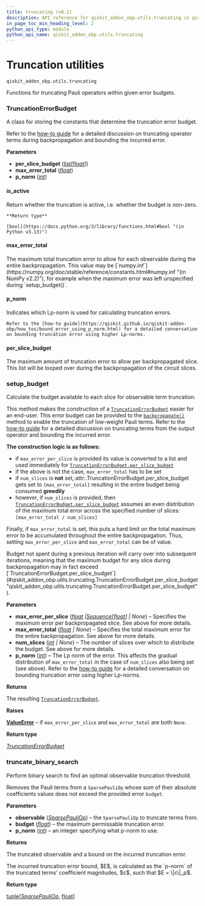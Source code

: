 ```yaml
---
title: truncating (v0.1)
description: API reference for qiskit_addon_obp.utils.truncating in qiskit-addon-obp v0.1
in_page_toc_min_heading_level: 2
python_api_type: module
python_api_name: qiskit_addon_obp.utils.truncating
---
```


<span id="module-qiskit_addon_obp.utils.truncating" />

<span id="truncation-utilities-qiskit-addon-obp-utils-truncating" />

# Truncation utilities

`qiskit_addon_obp.utils.truncating`

Functions for truncating Pauli operators within given error budgets.

### TruncationErrorBudget

<Class id="qiskit_addon_obp.utils.truncating.TruncationErrorBudget" github="https://github.com/Qiskit/qiskit-addon-obp/tree/stable/0.1/qiskit_addon_obp/utils/truncating.py#L25-L53" signature="TruncationErrorBudget(per_slice_budget=<factory>, max_error_total=0.0, p_norm=1)" modifiers="class">
  A class for storing the constants that determine the truncation error budget.

  Refer to the [how-to guide](https://qiskit.github.io/qiskit-addon-obp/how_tos/truncate_operator_terms.html) for a detailed discussion on truncating operator terms during backpropagation and bounding the incurred error.

  **Parameters**

  *   **per\_slice\_budget** ([*list*](https://docs.python.org/3/library/stdtypes.html#list "(in Python v3.13)")*\[*[*float*](https://docs.python.org/3/library/functions.html#float "(in Python v3.13)")*]*)
  *   **max\_error\_total** ([*float*](https://docs.python.org/3/library/functions.html#float "(in Python v3.13)"))
  *   **p\_norm** ([*int*](https://docs.python.org/3/library/functions.html#int "(in Python v3.13)"))

  #### is\_active

  <Function id="qiskit_addon_obp.utils.truncating.TruncationErrorBudget.is_active" github="https://github.com/Qiskit/qiskit-addon-obp/tree/stable/0.1/qiskit_addon_obp/utils/truncating.py#L51-L53" signature="is_active()">
    Return whether the truncation is active, i.e. whether the budget is non-zero.

    **Return type**

    [bool](https://docs.python.org/3/library/functions.html#bool "(in Python v3.13)")
  </Function>

  #### max\_error\_total

  <Attribute id="qiskit_addon_obp.utils.truncating.TruncationErrorBudget.max_error_total" attributeTypeHint="float" attributeValue="0.0">
    The maximum total truncation error to allow for each observable during the entire backpropagation. This value may be [`numpy.inf`](https://numpy.org/doc/stable/reference/constants.html#numpy.inf "(in NumPy v2.2)"), for example when the maximum error was left unspecified during `setup_budget()`.
  </Attribute>

  #### p\_norm

  <Attribute id="qiskit_addon_obp.utils.truncating.TruncationErrorBudget.p_norm" attributeTypeHint="int" attributeValue="1">
    Indicates which Lp-norm is used for calculating truncation errors.

    Refer to the [how-to guide](https://qiskit.github.io/qiskit-addon-obp/how_tos/bound_error_using_p_norm.html) for a detailed conversation on bounding truncation error using higher Lp-norms.
  </Attribute>

  #### per\_slice\_budget

  <Attribute id="qiskit_addon_obp.utils.truncating.TruncationErrorBudget.per_slice_budget" attributeTypeHint="list[float]">
    The maximum amount of truncation error to allow per backpropagated slice. This list will be looped over during the backpropagation of the circuit slices.
  </Attribute>
</Class>

### setup\_budget

<Function id="qiskit_addon_obp.utils.truncating.setup_budget" github="https://github.com/Qiskit/qiskit-addon-obp/tree/stable/0.1/qiskit_addon_obp/utils/truncating.py#L56-L136" signature="setup_budget(*, max_error_per_slice=None, max_error_total=None, num_slices=None, p_norm=1)">
  Calculate the budget available to each slice for observable term truncation.

  This method makes the construction of a [`TruncationErrorBudget`](#qiskit_addon_obp.utils.truncating.TruncationErrorBudget "qiskit_addon_obp.utils.truncating.TruncationErrorBudget") easier for an end-user. This error budget can be provided to the [`backpropagate()`](qiskit-addon-obp#backpropagate "qiskit_addon_obp.backpropagate") method to enable the truncation of low-weight Pauli terms. Refer to the [how-to guide](https://qiskit.github.io/qiskit-addon-obp/how_tos/truncate_operator_terms.html) for a detailed discussion on truncating terms from the output operator and bounding the incurred error.

  **The construction logic is as follows:**

  *   if `max_error_per_slice` is provided its value is converted to a list and used immediately for [`TruncationErrorBudget.per_slice_budget`](#qiskit_addon_obp.utils.truncating.TruncationErrorBudget.per_slice_budget "qiskit_addon_obp.utils.truncating.TruncationErrorBudget.per_slice_budget")
  *   if the above is not the case, `max_error_total` has to be set
  *   if `num_slices` is **not** set,:attr:.TruncationErrorBudget.per\_slice\_budget gets set to `[max_error_total]` resulting in the entire budget being consumed **greedily**
  *   however, if `num_slices` is provided, then [`TruncationErrorBudget.per_slice_budget`](#qiskit_addon_obp.utils.truncating.TruncationErrorBudget.per_slice_budget "qiskit_addon_obp.utils.truncating.TruncationErrorBudget.per_slice_budget") assumes an even distribution of the maximum total error across the specified number of slices: `[max_error_total / num_slices]`

  Finally, if `max_error_total` is set, this puts a hard limit on the total maximum error to be accumulated throughout the entire backpropagation. Thus, setting `max_error_per_slice` and `max_error_total` can be of value.

  <Admonition title="Note" type="note">
    Budget not spent during a previous iteration will carry over into subsequent iterations, meaning that the maximum budget for any slice during backpropagation may in fact exceed [`TruncationErrorBudget.per_slice_budget`](#qiskit_addon_obp.utils.truncating.TruncationErrorBudget.per_slice_budget "qiskit_addon_obp.utils.truncating.TruncationErrorBudget.per_slice_budget").
  </Admonition>

  **Parameters**

  *   **max\_error\_per\_slice** ([*float*](https://docs.python.org/3/library/functions.html#float "(in Python v3.13)")  *|*[*Sequence*](https://docs.python.org/3/library/collections.abc.html#collections.abc.Sequence "(in Python v3.13)")*\[*[*float*](https://docs.python.org/3/library/functions.html#float "(in Python v3.13)")*] | None*) – Specifies the maximum error per backpropagated slice. See above for more details.
  *   **max\_error\_total** ([*float*](https://docs.python.org/3/library/functions.html#float "(in Python v3.13)") *| None*) – Specifies the total maximum error for the entire backpropagation. See above for more details.
  *   **num\_slices** ([*int*](https://docs.python.org/3/library/functions.html#int "(in Python v3.13)") *| None*) – The number of slices over which to distribute the budget. See above for more details.
  *   **p\_norm** ([*int*](https://docs.python.org/3/library/functions.html#int "(in Python v3.13)")) – The Lp norm of the error. This affects the gradual distribution of `max_error_total` in the case of `num_slices` also being set (see above). Refer to the [how-to guide](https://qiskit.github.io/qiskit-addon-obp/how_tos/bound_error_using_p_norm.html) for a detailed conversation on bounding truncation error using higher Lp-norms.

  **Returns**

  The resulting [`TruncationErrorBudget`](#qiskit_addon_obp.utils.truncating.TruncationErrorBudget "qiskit_addon_obp.utils.truncating.TruncationErrorBudget").

  **Raises**

  [**ValueError**](https://docs.python.org/3/library/exceptions.html#ValueError "(in Python v3.13)") – if `max_error_per_slice` and `max_error_total` are both `None`.

  **Return type**

  [*TruncationErrorBudget*](#qiskit_addon_obp.utils.truncating.TruncationErrorBudget "qiskit_addon_obp.utils.truncating.TruncationErrorBudget")
</Function>

### truncate\_binary\_search

<Function id="qiskit_addon_obp.utils.truncating.truncate_binary_search" github="https://github.com/Qiskit/qiskit-addon-obp/tree/stable/0.1/qiskit_addon_obp/utils/truncating.py#L139-L194" signature="truncate_binary_search(observable, budget, *, p_norm=1)">
  Perform binary search to find an optimal observable truncation threshold.

  Removes the Pauli terms from a `SparsePauliOp` whose sum of their absolute coefficients values does not exceed the provided error `budget`.

  **Parameters**

  *   **observable** ([*SparsePauliOp*](/docs/api/qiskit/qiskit.quantum_info.SparsePauliOp "(in Qiskit v1.3)")) – the `SparsePauliOp` to truncate terms from.
  *   **budget** ([*float*](https://docs.python.org/3/library/functions.html#float "(in Python v3.13)")) – the maximum permissable truncation error.
  *   **p\_norm** ([*int*](https://docs.python.org/3/library/functions.html#int "(in Python v3.13)")) – an integer specifying what p-norm to use.

  **Returns**

  The truncated observable and a bound on the incurred truncation error.

  <Admonition title="Note" type="note">
    The incurred truncation error bound, $E$, is calculated as the `p-norm` of the truncated terms’ coefficient magnitudes, $c$, such that $E = \|c\|_p$.
  </Admonition>

  **Return type**

  [tuple](https://docs.python.org/3/library/stdtypes.html#tuple "(in Python v3.13)")\[[*SparsePauliOp*](/docs/api/qiskit/qiskit.quantum_info.SparsePauliOp "(in Qiskit v1.3)"), [float](https://docs.python.org/3/library/functions.html#float "(in Python v3.13)")]
</Function>

